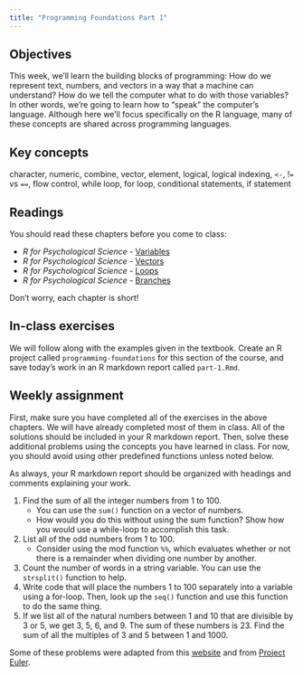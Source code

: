 ```yaml
---
title: "Programming Foundations Part 1"
---
```


## Objectives

This week, we'll learn the building blocks of programming: How do we represent text, numbers, and vectors in a way that a machine can understand? How do we tell the computer what to do with those variables? In other words, we're going to learn how to "speak" the computer's language. Although here we'll focus specifically on the R language, many of these concepts are shared across programming languages.

::: {.callout-note icon="false"}
## Key concepts

character, numeric, combine, vector, element, logical, logical indexing, `<-`, !`=` vs `==`, flow control, while loop, for loop, conditional statements, if statement
:::

## Readings

You should read these chapters before you come to class:

-   *R for Psychological Science -* [Variables](https://psyr.djnavarro.net/variables.html)
-   *R for Psychological Science -* [Vectors](https://psyr.djnavarro.net/vectors.html)
-   *R for Psychological Science -* [Loops](https://psyr.djnavarro.net/loops.html)
-   *R for Psychological Science -* [Branches](https://psyr.djnavarro.net/branches.html)

Don't worry, each chapter is short!

## In-class exercises

We will follow along with the examples given in the textbook. Create an R project called `programming-foundations` for this section of the course, and save today's work in an R markdown report called `part-1.Rmd`.

## Weekly assignment

First, make sure you have completed all of the exercises in the above chapters. We will have already completed most of them in class. All of the solutions should be included in your R markdown report. Then, solve these additional problems using the concepts you have learned in class. For now, you should avoid using other predefined functions unless noted below.

As always, your R markdown report should be organized with headings and comments explaining your work.

1.  Find the sum of all the integer numbers from 1 to 100.
    -   You can use the `sum()` function on a vector of numbers.
    -   How would you do this without using the sum function? Show how you would use a while-loop to accomplish this task.
2.  List all of the odd numbers from 1 to 100.
    -   Consider using the mod function `%%`, which evaluates whether or not there is a remainder when dividing one number by another.
3.  Count the number of words in a string variable. You can use the `strsplit()` function to help.
4.  Write code that will place the numbers 1 to 100 separately into a variable using a for-loop. Then, look up the `seq()` function and use this function to do the same thing.
5.  If we list all of the natural numbers between 1 and 10 that are divisible by 3 or 5, we get 3, 5, 6, and 9. The sum of these numbers is 23. Find the sum of all the multiples of 3 and 5 between 1 and 1000.

Some of these problems were adapted from this [website](https://www.crumplab.com/rstatsforpsych/practice-problems.html) and from [Project Euler](https://projecteuler.net/).
